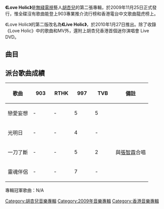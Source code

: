 {{Infobox album <!-- See Wikipedia:WikiProject_Albums -->
| name       = Love Holic
| type       = [[專輯|專輯]]
| artist     = [[胡杏兒|胡杏兒]]
| cover      = [[File:Myolie_Wu_LoveHolic_CD_Cover,_25_Nov_2009.jpg|thumb]]
| released   = 2009年11月25日（Love Holic）<br>2010年1月27日（Live Holic）
| recorded   = 2009年
| genre      = [[粵語流行音樂|粵語流行音樂]]
| length     = 27:57
| label      = [[Neway_Star|Neway Star]]
<!-- 未知參數 | number     = 7 -->
| prev_title = [[Evolve|Evolve]]
| prev_year  = 2008
| next_title = 
| next_year  = 
}}
'''《Love Holic》'''是[[無綫電視|無綫電視]]藝人[[胡杏兒|胡杏兒]]的第二張專輯，於2009年11月25日正式發行，惟全碟沒有歌曲能登上903專業推介流行榜和香港電台中文歌曲龍虎榜上。

《Love Holic》的第二版改名為'''《Live Holic》'''，於2010年1月27日推出。除了收錄《Love Holic》中的歌曲和MV外，還附上胡杏兒香港首個迷你演唱會 Live DVD。

== 曲目 ==
{{tracklist
| headline        = CD
| total_length    = 27:57
| title_width = 16%

| title1         = 戀愛妄想
| music1         = [[方皓玟|方皓玟]]
| lyrics1        = [[方杰_(填詞人)|方-{杰}-]]
| arranger1      = [[許創基|許創基]]<br>[[Edmond_Tsang|Edmond Tsang]]
| producer1      = 許創基<br>Edmond Tsang
| longnote1      = 
| length1        = 3:35

| title2         = 光明日
| music2         = [[Canny_Chau|Canny Chau]]
| lyrics2        = [[李峻一|李峻一]]
| arranger2      = [[徐繼宗|徐繼宗]]<br>[[Edward_Chan|Edward Chan]]
| producer2      = Edward Chan<br>[[King_Kong_(音樂人)|King Kong]]<br>[[Charles_Lee|Charles Lee]]
| longnote2      = 
| length2        = 3:49

| title3         = 同情分
| music3         = [[金培達|金培達]]
| lyrics3        = [[陳少琪|陳少琪]]
| arranger3      = [[Johnny_Yim|Johnny Yim]]
| producer3      = 陳少琪<br>金培達
| longnote3      = 
| length3        = 3:55

| title4         = 靈魂伴侶
| music4         = [[徐偉賢|徐偉賢]]
| lyrics4        = [[周博賢|周博賢]]
| arranger4      = 周博賢
| producer4      = 周博賢
| longnote4      = 
| length4        = 4:01

| title5         = 一刀了斷
| music5         = [[鄧智偉|鄧智偉]]
| lyrics5        = [[陳詩慧|陳詩慧]]
| arranger5      = Johnny Yim
| producer5      = 鄧智偉
| longnote5      = 與[[張智霖|張智霖]]合唱
| length5        = 4:00

| title6         = 有意
| music6         = [[周永恆|周永恆]]
| lyrics6        = 陳詩慧
| arranger6      = Johnny Yim
| producer6      = 鄧智偉
| longnote6      = 與[[鄭嘉穎|鄭嘉穎]]合唱<br>TVB劇集《[[烈火雄心3|烈火雄心3]]》片尾曲
| length6        = 4:32

| title7         = 尋愛
| music7         = 徐偉賢
| lyrics7        = [[胡杏兒|胡杏兒]]
| arranger7      = 周博賢
| producer7      = 周博賢
| note7          = 國語
| longnote7      = 《靈魂伴侶》國語版，杏兒首次為此曲填詞。
| length7        = 4:03
}}

{{tracklist
| headline        = DVD
| total_length    = 29:44

| title1          = 戀愛妄想
| note1           = MV
| length1         = 3:29

| title2          = 光明日
| note2           = MV
| length2         = 5:14

| title3          = 同情分
| note3           = MV
| length3         = 3:50

| title4          = 靈魂伴侶
| note4           = MV
| length4         = 3:52

| title5          = 一刀了斷
| note5           = MV
| length5         = 4:15

| title6          = 有意
| note6           = MV
| length6         = 4:32

| title7          = 尋愛
| note7           = MV
| length7         = 3:52
}}

{{tracklist
| headline        = DVD 2（Live Holic）
| total_length    = 57:19

| title1          = 單身旅行
| length1         = 3:39

| title2          = 戀愛妄想
| length2         = 3:29

| title3          = 光明日
| length3         = 3:46

| title4          = 我願意
| length4         = 4:59

| title5          = 淘汰
| length5         = 4:40

| title6          = 兄妹
| length6         = 3:26

| title7          = 曖昧
| length7         = 4:02

| title8          = 幸而
| note8           = 鋼琴版
| length8         = 2:55

| title9          = 豬小姐
| length9         = 3:55

| title10         = 感激遇到你
| note10          = Rock版
| length10        = 2:40

| title11         = 同情分
| length11        = 3:57

| title12         = 靈魂伴侶
| length12        = 3:53

| title13         = 浪漫世紀
| length13        = 3:53
}}

== 派台歌曲成績 ==
{| class="wikitable" style="width: 50%;"
|-
! 歌曲 || width="50"|903 || width="50"|RTHK || width="50"|997 || width="50"|TVB || 備註
|-
| 戀愛妄想 || - || - || 5 || 5 || 
|-
| 光明日 || - || - || 4 || - || 
|-
| 一刀了斷 || - || - || 5 || 2 || 與[[張智霖|張智霖]]合唱
|-
| 靈魂伴侶 || - || - || 7 || - || 
|}
專輯冠軍歌曲：N/A

[[Category:胡杏兒音樂專輯|Category:胡杏兒音樂專輯]]
[[Category:2009年音樂專輯|Category:2009年音樂專輯]]
[[Category:香港音樂專輯|Category:香港音樂專輯]]